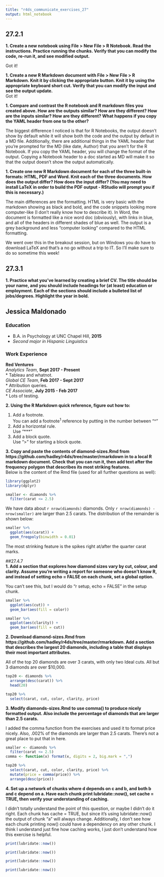 ```yaml
---
title: "r4ds_communicate_exercises_27"
output: html_notebook
---
```


## 27.2.1  

**1. Create a new notebook using File > New File > R Notebook. Read the instructions. Practice running the chunks. Verify that you can modify the code, re-run it, and see modified output.**  

Got it!

**1. Create a new R Markdown document with File > New File > R Markdown. Knit it by clicking the appropriate button. Knit it by using the appropriate keyboard short cut. Verify that you can modify the input and see the output update.**  
Got it!

**1. Compare and contrast the R notebook and R markdown files you created above. How are the outputs similar? How are they different? How are the inputs similar? How are they different? What happens if you copy the YAML header from one to the other?**  

The biggest difference I noticed is that for R Notebooks, the output doesn't show by default while it will show both the code and the output by default in a MD file. Additionally, there are additional things in the YAML header that you're prompted for the MD (like date, Author) that you aren't for the R Notebook. If you copy the YAML header, you will change the format of the output. Copying a Notebook header to a doc started as MD will make it so that the output doesn't show the output automatically.  

**1. Create one new R Markdown document for each of the three built-in formats: HTML, PDF and Word. Knit each of the three documents. How does the output differ? How does the input differ? (You may need to install LaTeX in order to build the PDF output - RStudio will prompt you if this is necessary.)**

The main differences are the formatting. HTML is very basic with the markdown showing as black and bold, and the code snippets looking more computer-like (I don't really know how to describe it). In Word, the document is formatted like a nice word doc (obviously), with links in blue, and all of the headers in different shades of blue as well. The output is a grey background and less "computer looking" compared to the HTML formatting.  

We went over this in the breakout session, but on Windows you do have to download LaTeX and that's a no go without a trip to IT. So I'll make sure to do so sometime this week!  

## 27.3.1  

**1. Practice what you've learned by creating a brief CV. The title should be your name, and you should include headings for (at least) education or employment. Each of the sections should include a bulleted list of jobs/degrees. Highlight the year in bold.**


## Jessica Maldonado  

### Education  
* B.A. in Psychology at UNC Chapel Hill, **2015**  
+ *Second major in Hispanic Linguistics*  

### Work Experience  
**Red Ventures**  
*Analytics Team*, **Sept 2017 - Present**  
* Tableau and whatnot.  
*Global CE Team*, **Feb 2017 - Sept 2017**    
* Attribution queries.  
*CE Associate*, **July 2015 - Feb 2017**    
* Lots of testing.  


**2. Using the R Markdown quick reference, figure out how to:**  

1. Add a footnote.  
You can add a footnote^1^ reference by putting in the number between "^"  
1. Add a horizontal rule.  
Use "***"
1. Add a block quote.    
Use ">" for starting a block quote.

**3. Copy and paste the contents of diamond-sizes.Rmd from https://github.com/hadley/r4ds/tree/master/rmarkdown in to a local R markdown document. Check that you can run it, then add text after the frequency polygon that describes its most striking features.**  
Below is the content of the Rmd file (used for all further questions as well):  
```r
library(ggplot2)
library(dplyr)

smaller <- diamonds %>% 
  filter(carat <= 2.5)
```

We have data about `r nrow(diamonds)` diamonds. Only 
`r nrow(diamonds) - nrow(smaller)` are larger than
2.5 carats. The distribution of the remainder is shown
below:

```r
smaller %>% 
  ggplot(aes(carat)) + 
  geom_freqpoly(binwidth = 0.01)
```

The most strinking feature is the spikes right at/after the quarter carat marks.  

##27.4.7  
**1. Add a section that explores how diamond sizes vary by cut, colour, and clarity. Assume you're writing a report for someone who doesn't know R, and instead of setting echo = FALSE on each chunk, set a global option.**  

You can't see this, but I would do "r setup, echo = FALSE" in the setup chunk.

```r
smaller %>%
  ggplot(aes(cut)) +
  geom_bar(aes(fill = color))

smaller %>%
  ggplot(aes(clarity)) +
  geom_bar(aes(fill = cut))
```



**2. Download diamond-sizes.Rmd from https://github.com/hadley/r4ds/tree/master/rmarkdown. Add a section that describes the largest 20 diamonds, including a table that displays their most important attributes.**  

All of the top 20 diamonds are over 3 carats, with only two Ideal cuts. All but 3 diamonds are over $10,000.  

```r
top20 <- diamonds %>%
  arrange(desc(carat)) %>%
  head(20)

top20 %>%
  select(carat, cut, color, clarity, price)

```





**3. Modify diamonds-sizes.Rmd to use comma() to produce nicely formatted output. Also include the percentage of diamonds that are larger than 2.5 carats.**  

I added the comma function from the exercises and used it to format price nicely. Also, .002% of the diamonds are larger than 2.5 carats. There's not a great place to put that in here.
```r

smaller <- diamonds %>% 
  filter(carat <= 2.5)
comma <- function(x) format(x, digits = 2, big.mark = ",")
```


```r
top20 %>%
  select(carat, cut, color, clarity, price) %>%
  mutate(price = comma(price)) %>%
  arrange(desc(price))
```

**4. Set up a network of chunks where d depends on c and b, and both b and c depend on a. Have each chunk print lubridate::now(), set cache = TRUE, then verify your understanding of caching.**  

I didn't totally understand the point of this question, or maybe I didn't do it right. Each chunk has cache = TRUE, but since it's using lubridate::now() the output of chunk "a" will always change. Additionally, I don't see how each chunk printing now() could have a dependency on any other chunk. I think I understand just fine how caching works, I just don't understand how this exercise is helpful.  

```r
print(lubridate::now())
```

```r
print(lubridate::now())
```

```r
print(lubridate::now())
```

```r
print(lubridate::now())
```
